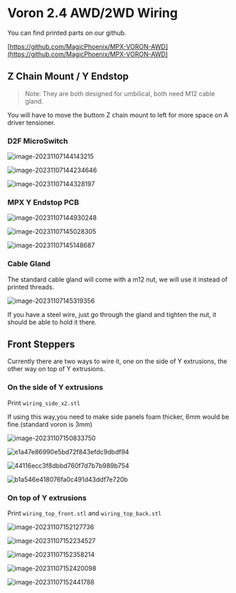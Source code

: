 # Voron 2.4 AWD/2WD Wiring

You can find printed parts on our github. 

[https://github.com/MagicPhoenix/MPX-VORON-AWD](https://github.com/MagicPhoenix/MPX-VORON-AWD)



## Z Chain Mount / Y Endstop

> Note: They are both designed for umbilical, both need M12 cable gland.

You will have to move the buttom Z chain mount to left for more space on A driver tensioner. 



### D2F MicroSwitch 

![image-20231107144143215](https://img.mpx.wiki/i/2023/11/07/6549dc2b1fdea.webp)

![image-20231107144234646](https://img.mpx.wiki/i/2023/11/07/6549dc5ddcaf5.webp)

![image-20231107144328197](https://img.mpx.wiki/i/2023/11/07/6549dc9436128.webp)


### MPX Y Endstop PCB

![image-20231107144930248](https://img.mpx.wiki/i/2023/11/07/6549ddfdeef93.webp)

![image-20231107145028305](https://img.mpx.wiki/i/2023/11/07/6549de3836703.webp)

![image-20231107145148687](https://img.mpx.wiki/i/2023/11/07/6549de889dd18.webp)

### Cable Gland

The standard cable gland will come with a m12 nut, we will use it instead of printed threads.

![image-20231107145319356](https://img.mpx.wiki/i/2023/11/07/6549dee31c6fe.webp)

If you have a steel wire, just go through the gland and tighten the nut, it should be able to hold it there. 
 

## Front Steppers

Currently there are two ways to wire it, one on the side of Y extrusions, the other way on top of Y extrusions. 

### On the side of Y extrusions

Print `wiring_side_x2.stl`

If using this way,you need to make side panels foam thicker, 6mm would be fine.(standard voron is 3mm) 

![image-20231107150833750](https://img.mpx.wiki/i/2023/11/07/6549e2752eedc.webp)

![e1a47e86990e5bd72f843efdc9dbdf94](https://img.mpx.wiki/i/2023/11/07/6549e3674ed14.webp)

![44116ecc3f8dbbd760f7d7b7b989b754](https://img.mpx.wiki/i/2023/11/07/6549e37b002d6.webp)

![b1a546e418076fa0c491d43ddf7e720b](https://img.mpx.wiki/i/2023/11/07/6549e38d45dc1.webp)


### On top of Y extrusions

Print `wiring_top_front.stl` and `wiring_top_back.stl`

![image-20231107152127736](https://img.mpx.wiki/i/2023/11/07/6549e57b2220b.webp)

![image-20231107152234527](https://img.mpx.wiki/i/2023/11/07/6549e5bdd9bd3.webp)

![image-20231107152358214](https://img.mpx.wiki/i/2023/11/07/6549e61440644.webp)

![image-20231107152420098](https://img.mpx.wiki/i/2023/11/07/6549e62bdcd4a.webp)

![image-20231107152441788](https://img.mpx.wiki/i/2023/11/07/6549e63cafadd.webp)
